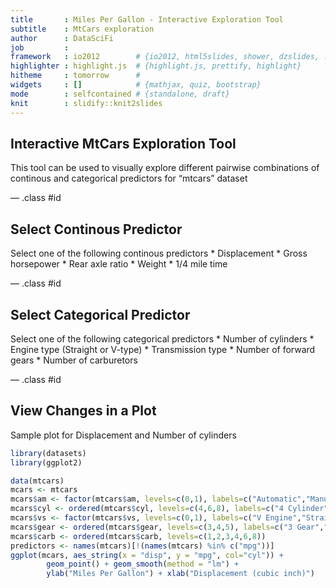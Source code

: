 ```yaml
---
title       : Miles Per Gallon - Interactive Exploration Tool
subtitle    : MtCars exploration
author      : DataSciFi
job         : 
framework   : io2012        # {io2012, html5slides, shower, dzslides, ...}
highlighter : highlight.js  # {highlight.js, prettify, highlight}
hitheme     : tomorrow      # 
widgets     : []            # {mathjax, quiz, bootstrap}
mode        : selfcontained # {standalone, draft}
knit        : slidify::knit2slides
---
```


## Interactive MtCars Exploration Tool
This tool can be used to visually explore different pairwise combinations of continous and categorical predictors for "mtcars" dataset

--- .class #id 

## Select Continous Predictor
Select one of the following continous predictors
 * Displacement
 * Gross horsepower
 * Rear axle ratio
 * Weight
 * 1/4 mile time

--- .class #id 

## Select Categorical Predictor

Select one of the following categorical predictors
  * Number of cylinders
  * Engine type (Straight or V-type)
  * Transmission type
  * Number of forward gears
  * Number of carburetors

--- .class #id 

## View Changes in a Plot 

Sample plot for Displacement and Number of cylinders
```r
library(datasets)
library(ggplot2)

data(mtcars)
mcars <- mtcars
mcars$am <- factor(mtcars$am, levels=c(0,1), labels=c("Automatic","Manual"))
mcars$cyl <- ordered(mtcars$cyl, levels=c(4,6,8), labels=c("4 Cylinder","6 Cylinder","8 Cylinder"))
mcars$vs <- factor(mtcars$vs, levels=c(0,1), labels=c("V Engine","Straight Engine"))
mcars$gear <- ordered(mtcars$gear, levels=c(3,4,5), labels=c("3 Gear","4 Gear","5 Gear"))
mcars$carb <- ordered(mtcars$carb, levels=c(1,2,3,4,6,8))
predictors <- names(mtcars)[!(names(mtcars) %in% c("mpg"))]
ggplot(mcars, aes_string(x = "disp", y = "mpg", col="cyl")) + 
        geom_point() + geom_smooth(method = "lm") + 
        ylab("Miles Per Gallon") + xlab("Displacement (cubic inch)")
```


